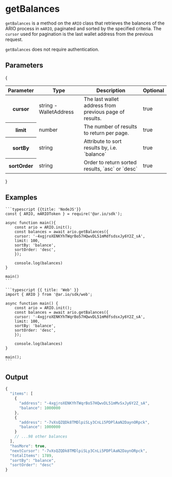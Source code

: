 
<HeroPattern />

# getBalances

`getBalances` is a method on the `ARIO` class that retrieves the balances of the ARIO process in `mARIO`, paginated and sorted by the specified criteria. The `cursor` used for pagination is the last wallet address from the previous request.

`getBalances` does not require authentication.

## Parameters

{

<div style={{ textAlign: 'center' }}>
  <table className="inline-table">
    <thead>
      <tr>
        <th>Parameter</th>
        <th>Type</th>
        <th>Description</th>
        <th>Optional</th>
      </tr>
    </thead>
    <tbody>
      <tr>
        <th>cursor</th>
        <td>string - WalletAddress</td>
        <td>The last wallet address from previous page of results.</td>
        <td>true</td>
      </tr>
      <tr>
        <th>limit</th>
        <td>number</td>
        <td>The number of results to return per page.</td>
        <td>true</td>
      </tr>
      <tr>
        <th>sortBy</th>
        <td>string</td>
        <td>Attribute to sort results by, i.e. `balance`</td>
        <td>true</td>
      </tr>
      <tr>
        <th>sortOrder</th>
        <td>string</td>
        <td>Order to return sorted results, `asc` or `desc`</td>
        <td>true</td>
      </tr>
    </tbody>
  </table>
</div>
}

## Examples

<CodeGroup title="getBalance">

    ```typescript {{title: 'NodeJS'}}
    const { ARIO, mARIOToken } = require('@ar.io/sdk');

    async function main(){
        const ario = ARIO.init();
        const balances = await ario.getBalances({
        cursor: '-4xgjroXENKYhTWqrBo57HQwvDL51mMdfsdsxJy6Y2Z_sA',
        limit: 100,
        sortBy: 'balance',
        sortOrder: 'desc',
        });

        console.log(balances)
    }

    main()
    ```

    ```typescript {{ title: 'Web' }}
    import { ARIO } from '@ar.io/sdk/web';

    async function main() {
        const ario = ARIO.init();
        const balances = await ario.getBalances({
        cursor: '-4xgjroXENKYhTWqrBo57HQwvDL51mMdfsdsxJy6Y2Z_sA',
        limit: 100,
        sortBy: 'balance',
        sortOrder: 'desc',
        });

        console.log(balances)
    }

    main();
    ```

</CodeGroup>

## Output

```typescript
{
  "items": [
    {
      "address": "-4xgjroXENKYhTWqrBo57HQwvDL51mMvSxJy6Y2Z_sA",
      "balance": 1000000
    },
    {
      "address": "-7vXsQZQDk8TMDlpiSLy3CnLi5PDPlAaN2DaynORpck",
      "balance": 1000000
    }
    // ...98 other balances
  ],
  "hasMore": true,
  "nextCursor": "-7vXsQZQDk8TMDlpiSLy3CnLi5PDPlAaN2DaynORpck",
  "totalItems": 1789,
  "sortBy": "balance",
  "sortOrder": "desc"
}
```

